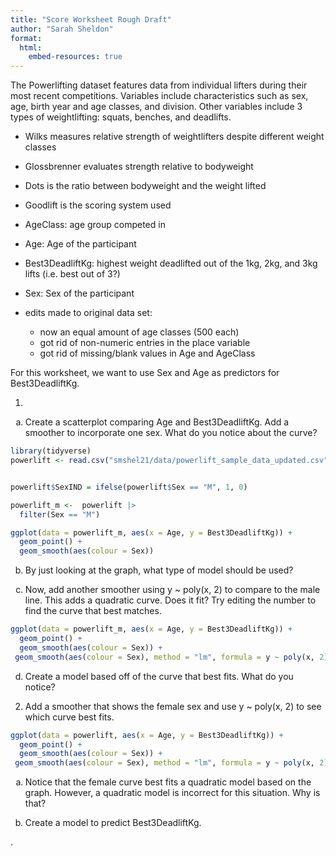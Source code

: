 ```yaml
---
title: "Score Worksheet Rough Draft"
author: "Sarah Sheldon"
format: 
  html:
    embed-resources: true
---
```


The Powerlifting dataset features data from individual lifters during their most recent competitions. Variables include characteristics such as sex, age, birth year and age classes, and division. Other variables include 3 types of weightlifting: squats, benches, and deadlifts. 

- Wilks measures relative strength of weightlifters despite different weight classes
- Glossbrenner evaluates strength relative to bodyweight
- Dots is the ratio between bodyweight and the weight lifted
- Goodlift is the scoring system used
- AgeClass: age group competed in
- Age: Age of the participant
- Best3DeadliftKg: highest weight deadlifted out of the 1kg, 2kg, and 3kg lifts (i.e. best out of 3?)
- Sex: Sex of the participant

- edits made to original data set:
  - now an equal amount of age classes (500 each)
  - got rid of non-numeric entries in the place variable
  - got rid of missing/blank values in Age and AgeClass

For this worksheet, we want to use Sex and Age as predictors for Best3DeadliftKg.

1. 
a) Create a scatterplot comparing Age and Best3DeadliftKg. Add a smoother to incorporate one sex. What do you notice about the curve? 
```r
library(tidyverse)
powerlift <- read.csv("smshel21/data/powerlift_sample_data_updated.csv")


powerlift$SexIND = ifelse(powerlift$Sex == "M", 1, 0)

powerlift_m <-  powerlift |>
  filter(Sex == "M")

ggplot(data = powerlift_m, aes(x = Age, y = Best3DeadliftKg)) +
  geom_point() +
  geom_smooth(aes(colour = Sex))
```





b) By just looking at the graph, what type of model should be used?





c) Now, add another smoother using y ~ poly(x, 2) to compare to the male line. This adds a quadratic curve. Does it fit? Try editing the number to find the curve that best matches.
```r
ggplot(data = powerlift_m, aes(x = Age, y = Best3DeadliftKg)) +
  geom_point() +
  geom_smooth(aes(colour = Sex)) +
 geom_smooth(aes(colour = Sex), method = "lm", formula = y ~ poly(x, 2))
```




d) Create a model based off of the curve that best fits. What do you notice?





2. Add a smoother that shows the female sex and use y ~ poly(x, 2) to see which curve best fits.
```r
ggplot(data = powerlift, aes(x = Age, y = Best3DeadliftKg)) +
  geom_point() +
  geom_smooth(aes(colour = Sex)) +
 geom_smooth(aes(colour = Sex), method = "lm", formula = y ~ poly(x, 2))
```

a. Notice that the female curve best fits a quadratic model based on the graph. However, a quadratic model is incorrect for this situation. Why is that?




b. Create a model to predict Best3DeadliftKg.






.

